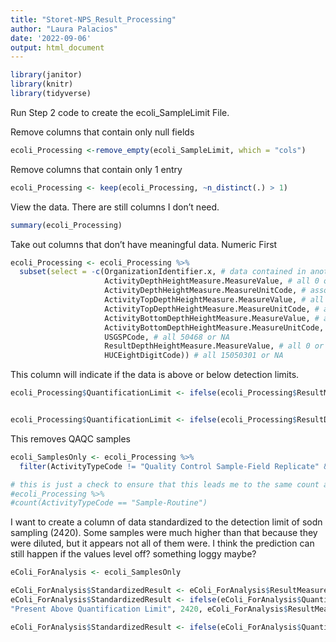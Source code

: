 ```yaml
---
title: "Storet-NPS_Result_Processing"
author: "Laura Palacios"
date: '2022-09-06'
output: html_document
---
```


```r
library(janitor)
library(knitr)
library(tidyverse)
```

Run Step 2 code to create the ecoli_SampleLimit File.

Remove columns that contain only null fields
```r
ecoli_Processing <-remove_empty(ecoli_SampleLimit, which = "cols")
```

Remove columns that contain only 1 entry
```r
ecoli_Processing <- keep(ecoli_Processing, ~n_distinct(.) > 1)
```

View the data. There are still columns I don't need.
```r
summary(ecoli_Processing)
```

Take out columns that don't have meaningful data. Numeric First
```r
ecoli_Processing <- ecoli_Processing %>%
  subset(select = -c(OrganizationIdentifier.x, # data contained in another column
                     ActivityDepthHeightMeasure.MeasureValue, # all 0 or NA
                     ActivityDepthHeightMeasure.MeasureUnitCode, # associated column is being removed
                     ActivityTopDepthHeightMeasure.MeasureValue, # all 0 or NA
                     ActivityTopDepthHeightMeasure.MeasureUnitCode, # associated column is being removed
                     ActivityBottomDepthHeightMeasure.MeasureValue, # all 0 or NA
                     ActivityBottomDepthHeightMeasure.MeasureUnitCode, # associated column is being removed
                     USGSPCode, # all 50468 or NA
                     ResultDepthHeightMeasure.MeasureValue, # all 0 or NA
                     HUCEightDigitCode)) # all 15050301 or NA
```

This column will indicate if the data is above or below detection limits. 
```r
ecoli_Processing$QuantificationLimit <- ifelse(ecoli_Processing$ResultMeasureValue > 2419 | ecoli_Processing$ResultDetectionConditionText == "Present Above Quantification Limit", "Present Above Quantification Limit", "Value")


ecoli_Processing$QuantificationLimit <- ifelse(ecoli_Processing$ResultDetectionConditionText == "Present Below Quantification Limit"|ecoli_Processing$ResultDetectionConditionText == "Not Detected", "Present Below Quantification Limit", ecoli_Processing$QuantificationLimit)
```

This removes QAQC samples
```r
ecoli_SamplesOnly <- ecoli_Processing %>%
  filter(ActivityTypeCode != "Quality Control Sample-Field Replicate" & ActivityTypeCode !="Quality Control Sample-Equipment Blank")

# this is just a check to ensure that this leads me to the same count as the samples only table.
#ecoli_Processing %>%
#count(ActivityTypeCode == "Sample-Routine")

```
I want to create a column of data standardized to the detection limit of sodn sampling (2420). Some samples were much higher than that because they were diluted, but it appears not all of them were. I think the prediction can still happen if the values level off? something loggy maybe?

```r
eColi_ForAnalysis <- ecoli_SamplesOnly

eColi_ForAnalysis$StandardizedResult <- eColi_ForAnalysis$ResultMeasureValue
eColi_ForAnalysis$StandardizedResult <- ifelse(eColi_ForAnalysis$QuantificationLimit == 	
"Present Above Quantification Limit", 2420, eColi_ForAnalysis$ResultMeasureValue)

eColi_ForAnalysis$StandardizedResult <- ifelse(eColi_ForAnalysis$QuantificationLimit == "Present Below Quantification Limit",0, eColi_ForAnalysis$ResultMeasureValue)
```

